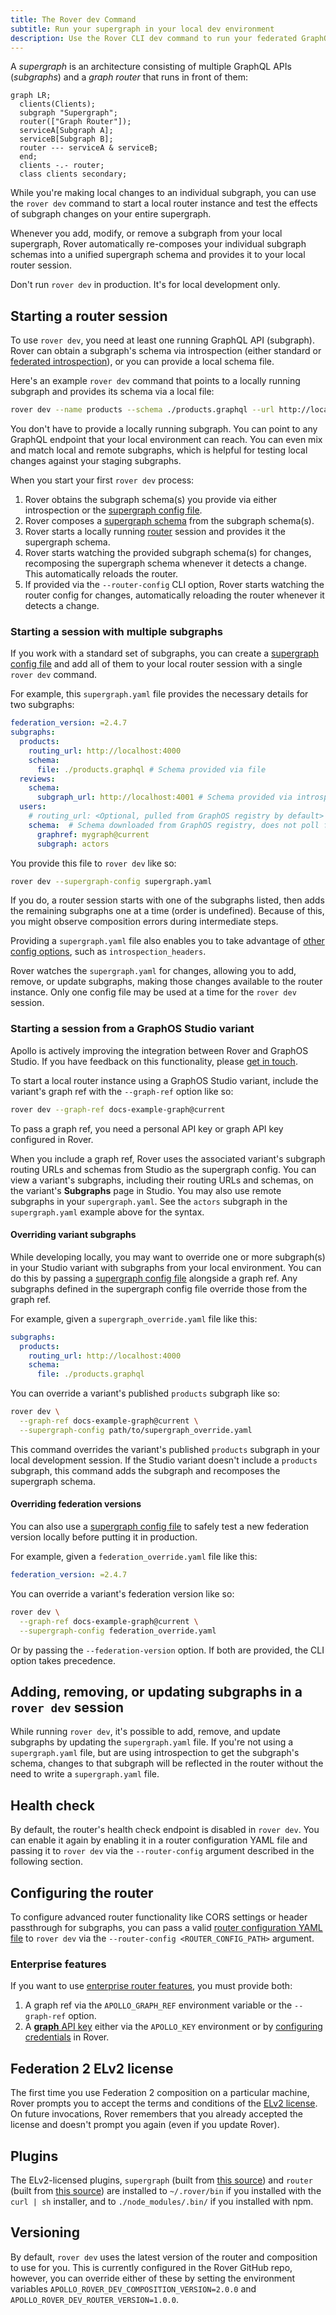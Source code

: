 ```yaml
---
title: The Rover dev Command
subtitle: Run your supergraph in your local dev environment
description: Use the Rover CLI dev command to run your federated GraphQL API in your local development environment. Learn how to start a router session, add and remove subgraphs, and more.
---
```


A _supergraph_ is an architecture consisting of multiple GraphQL APIs (_subgraphs_) and a _graph router_ that runs in front of them:

```mermaid
graph LR;
  clients(Clients);
  subgraph "Supergraph";
  router(["Graph Router"]);
  serviceA[Subgraph A];
  serviceB[Subgraph B];
  router --- serviceA & serviceB;
  end;
  clients -.- router;
  class clients secondary;
```

While you're making local changes to an individual subgraph, you can use the `rover dev` command to start a local router instance and test the effects of subgraph changes on your entire supergraph.

Whenever you add, modify, or remove a subgraph from your local supergraph, Rover automatically re-composes your individual subgraph schemas into a unified supergraph schema and provides it to your local router session.

<Caution>

Don't run `rover dev` in production. It's for local development only.

</Caution>

## Starting a router session

To use `rover dev`, you need at least one running GraphQL API (subgraph). Rover can obtain a subgraph's schema via introspection (either standard or [federated introspection](/federation/subgraph-spec#enhanced-introspection-with-query_service)), or you can provide a local schema file.

Here's an example `rover dev` command that points to a locally running subgraph and provides its schema via a local file:

```bash title="Example command" showLineNumbers=false
rover dev --name products --schema ./products.graphql --url http://localhost:4000
```

<Note>

You don't have to provide a locally running subgraph. You can point to any GraphQL endpoint that your local environment can reach. You can even mix and match local and remote subgraphs, which is helpful for testing local changes against your staging subgraphs.

</Note>

When you start your first `rover dev` process:

1. Rover obtains the subgraph schema(s) you provide via either introspection or the [supergraph config file](./supergraphs#yaml-configuration-file).
2. Rover composes a [supergraph schema](/federation/federated-types/overview/#supergraph-schema) from the subgraph schema(s).
3. Rover starts a locally running [router](/router) session and provides it the supergraph schema.
4. Rover starts watching the provided subgraph schema(s) for changes, recomposing the supergraph schema whenever it detects a change. This automatically reloads the router.
4. If provided via the `--router-config` CLI option, Rover starts watching the router config for changes, automatically reloading the router whenever it detects a change.

### Starting a session with multiple subgraphs

If you work with a standard set of subgraphs, you can create a [supergraph config file](./supergraphs#yaml-configuration-file) and add all of them to your local router session with a single `rover dev` command.

For example, this `supergraph.yaml` file provides the necessary details for two subgraphs:

```yaml title="supergraph.yaml" showLineNumbers=false
federation_version: =2.4.7
subgraphs:
  products:
    routing_url: http://localhost:4000
    schema:
      file: ./products.graphql # Schema provided via file
  reviews:
    schema:
      subgraph_url: http://localhost:4001 # Schema provided via introspection, routing_url can be omitted
  users:
    # routing_url: <Optional, pulled from GraphOS registry by default>
    schema:  # Schema downloaded from GraphOS registry, does not poll for updates
      graphref: mygraph@current
      subgraph: actors
```

You provide this file to `rover dev` like so:

```bash showLineNumbers=false
rover dev --supergraph-config supergraph.yaml
```

If you do, a router session starts with one of the subgraphs listed, then adds the remaining subgraphs one at a time (order is undefined). Because of this, you might observe composition errors during intermediate steps.

Providing a `supergraph.yaml` file also enables you to take advantage of [other config options](./supergraphs#yaml-configuration-file), such as `introspection_headers`.

Rover watches the `supergraph.yaml` for changes, allowing you to add, remove, or update subgraphs, making those changes available to the router instance. Only one config file may be used at a time for the `rover dev` session.

### Starting a session from a GraphOS Studio variant

<Note>

Apollo is actively improving the integration between Rover and GraphOS Studio.
If you have feedback on this functionality, please [get in touch](mailto:cloud@apollographql.com).

</Note>

To start a local router instance using a GraphOS Studio variant, include the variant's graph ref with the `--graph-ref` option like so:

```bash showLineNumbers=false
rover dev --graph-ref docs-example-graph@current
```

<Note>

To pass a graph ref, you need a personal API key or graph API key configured in Rover.

</Note>

When you include a graph ref, Rover uses the associated variant's subgraph routing URLs and schemas from Studio as the supergraph config.
You can view a variant's subgraphs, including their routing URLs and schemas, on the variant's **Subgraphs** page in Studio.
You may also use remote subgraphs in your `supergraph.yaml`. See the `actors` subgraph in the `supergraph.yaml` example above for the syntax.

#### Overriding variant subgraphs

While developing locally, you may want to override one or more subgraph(s) in your Studio variant with subgraphs from your local environment.
You can do this by passing a [supergraph config file](./supergraphs#yaml-configuration-file) alongside a graph ref. Any subgraphs defined in the supergraph config file override those from the graph ref.

For example, given a `supergraph_override.yaml` file like this:

```yaml title="supergraph_override.yaml" showLineNumbers=false
subgraphs:
  products:
    routing_url: http://localhost:4000
    schema:
      file: ./products.graphql
```

You can override a variant's published `products` subgraph like so:

```bash showLineNumbers=false
rover dev \
  --graph-ref docs-example-graph@current \
  --supergraph-config path/to/supergraph_override.yaml

```

This command overrides the variant's published `products` subgraph in your local development session.
If the Studio variant doesn't include a `products` subgraph, this command adds the subgraph and recomposes the supergraph schema.
 
#### Overriding federation versions

You can also use a [supergraph config file](./supergraphs#yaml-configuration-file) to safely test a new federation version locally before putting it in production.

For example, given a `federation_override.yaml` file like this:

```yaml title="federation_override.yaml" showLineNumbers=false
federation_version: =2.4.7
```

You can override a variant's federation version like so:

```bash showLineNumbers=false
rover dev \
  --graph-ref docs-example-graph@current \
  --supergraph-config federation_override.yaml
```

Or by passing the `--federation-version` option. If both are provided, the CLI option takes precedence.

## Adding, removing, or updating subgraphs in a `rover dev` session

While running `rover dev`, it's possible to add, remove, and update subgraphs by updating the `supergraph.yaml` file. If you're not using a `supergraph.yaml` file, but are using introspection to get the subgraph's schema, changes to that subgraph will be reflected in the router without the need to write a `supergraph.yaml` file.

## Health check

By default, the router's health check endpoint is disabled in `rover dev`. You can enable it again by enabling it in a router configuration YAML file and passing it to `rover dev` via the `--router-config` argument described in the following section.

## Configuring the router

To configure advanced router functionality like CORS settings or header passthrough for subgraphs, you can pass a valid [router configuration YAML file](/router/configuration/overview#yaml-config-file) to `rover dev` via the `--router-config <ROUTER_CONFIG_PATH>` argument.

### Enterprise features

If you want to use [enterprise router features](/router/enterprise-features/), you must provide both:

1. A graph ref via the `APOLLO_GRAPH_REF` environment variable or the `--graph-ref` option.
2. A [**graph** API key](/graphos/api-keys/#graph-api-keys) either via the `APOLLO_KEY` environment or by [configuring credentials](./config#creating-configuration-profiles) in Rover.

## Federation 2 ELv2 license

The first time you use Federation 2 composition on a particular machine, Rover prompts you to accept the terms and conditions of the [ELv2 license](/resources/elastic-license-v2-faq/). On future invocations, Rover remembers that you already accepted the license and doesn't prompt you again (even if you update Rover).

## Plugins

The ELv2-licensed plugins, `supergraph` (built from [this source](https://github.com/apollographql/federation-rs)) and `router` (built from [this source](https://github.com/apollographql/router)) are installed to `~/.rover/bin` if you installed with the `curl | sh` installer, and to `./node_modules/.bin/` if you installed with npm.

## Versioning

By default, `rover dev` uses the latest version of the router and composition to use for you. This is currently configured in the Rover GitHub repo, however, you can override either of these by setting the environment variables `APOLLO_ROVER_DEV_COMPOSITION_VERSION=2.0.0` and `APOLLO_ROVER_DEV_ROUTER_VERSION=1.0.0`.
